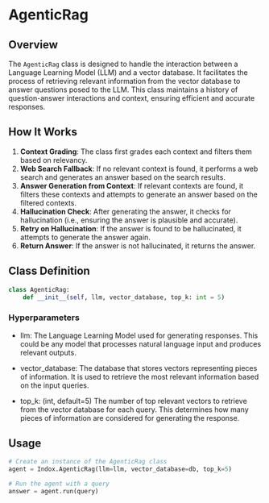 # AgenticRag

## Overview

The `AgenticRag` class is designed to handle the interaction between a Language Learning Model (LLM) and a vector database. It facilitates the process of retrieving relevant information from the vector database to answer questions posed to the LLM. This class maintains a history of question-answer interactions and context, ensuring efficient and accurate responses.

## How It Works

1. **Context Grading**: The class first grades each context and filters them based on relevancy.
2. **Web Search Fallback**: If no relevant context is found, it performs a web search and generates an answer based on the search results.
3. **Answer Generation from Context**: If relevant contexts are found, it filters these contexts and attempts to generate an answer based on the filtered contexts.
4. **Hallucination Check**: After generating the answer, it checks for hallucination (i.e., ensuring the answer is plausible and accurate).
5. **Retry on Hallucination**: If the answer is found to be hallucinated, it attempts to generate the answer again.
6. **Return Answer**: If the answer is not hallucinated, it returns the answer.

## Class Definition

```python
class AgenticRag:
    def __init__(self, llm, vector_database, top_k: int = 5)
```

### Hyperparameters
- llm: The Language Learning Model used for generating responses. This could be any model that processes natural language input and produces relevant outputs.

- vector_database: The database that stores vectors representing pieces of information. It is used to retrieve the most relevant information based on the input queries.

- top_k: (int, default=5) The number of top relevant vectors to retrieve from the vector database for each query. This determines how many pieces of information are considered for generating the response.

## Usage

```python
# Create an instance of the AgenticRag class
agent = Indox.AgenticRag(llm=llm, vector_database=db, top_k=5)

# Run the agent with a query
answer = agent.run(query)
```
